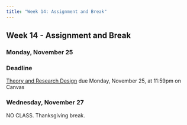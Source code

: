 ```yaml
---
title: "Week 14: Assignment and Break"
---
```


::: {.content-visible when-format="pdf"}

## Week 14 - Assignment and Break

:::


[//]: <> (Need to write intro)

### Monday, November 25

:::{.callout-important}

### Deadline

[Theory and Research Design](../assignment/research-design.qmd) due Monday, November 25, at 11:59pm on Canvas

:::



### Wednesday, November 27

NO CLASS. Thanksgiving break.



